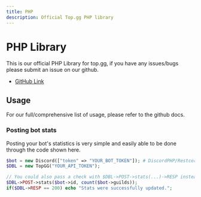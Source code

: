 ```yaml
---
title: PHP
description: Official Top.gg PHP library
---
```


# PHP Library

This is our official PHP Library for top.gg, if you have any issues/bugs please submit an issue on our github.

- [GitHub Link](https://github.com/top-gg/php-sdk)

## Usage

For our full/comprehensive list of usage, please refer to the github docs.

### Posting bot stats

Posting your bot's statistics is very simple and easily able to be done through the code shown here.

```php
$bot = new Discord(["token" => "YOUR_BOT_TOKEN"]); # DiscordPHP/Restcord Client
$DBL = new TopGG("YOUR_API_TOKEN");

// You could also pass a check with $DBL->POST->stats(...)->RESP instead.
$DBL->POST->stats($bot->id, count($bot->guilds));
if($DBL->RESP == 200) echo "Stats were successfully updated.";
```
